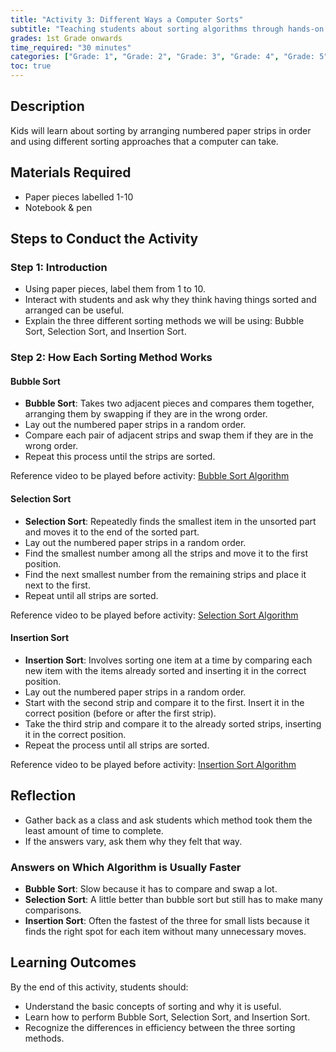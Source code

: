 ```yaml
---
title: "Activity 3: Different Ways a Computer Sorts"
subtitle: "Teaching students about sorting algorithms through hands-on activities."
grades: 1st Grade onwards
time_required: "30 minutes"
categories: ["Grade: 1", "Grade: 2", "Grade: 3", "Grade: 4", "Grade: 5", "Grade: 6", "Time: 30 Minutes"]
toc: true
---
```


## Description

Kids will learn about sorting by arranging numbered paper strips in order and using different sorting approaches that a computer can take.

## Materials Required

- Paper pieces labelled 1-10
- Notebook & pen

## Steps to Conduct the Activity

### Step 1: Introduction

- Using paper pieces, label them from 1 to 10.
- Interact with students and ask why they think having things sorted and arranged can be useful.
- Explain the three different sorting methods we will be using: Bubble Sort, Selection Sort, and Insertion Sort.

### Step 2: How Each Sorting Method Works

#### Bubble Sort

- **Bubble Sort**: Takes two adjacent pieces and compares them together, arranging them by swapping if they are in the wrong order.
- Lay out the numbered paper strips in a random order.
- Compare each pair of adjacent strips and swap them if they are in the wrong order.
- Repeat this process until the strips are sorted.

Reference video to be played before activity: [Bubble Sort Algorithm](https://www.youtube.com/watch?v=JP5KkzdUEYI&t=16s)

#### Selection Sort

- **Selection Sort**: Repeatedly finds the smallest item in the unsorted part and moves it to the end of the sorted part.
- Lay out the numbered paper strips in a random order.
- Find the smallest number among all the strips and move it to the first position.
- Find the next smallest number from the remaining strips and place it next to the first.
- Repeat until all strips are sorted.

Reference video to be played before activity: [Selection Sort Algorithm](https://www.youtube.com/watch?v=xWBP4lzkoyM)

#### Insertion Sort

- **Insertion Sort**: Involves sorting one item at a time by comparing each new item with the items already sorted and inserting it in the correct position.
- Lay out the numbered paper strips in a random order.
- Start with the second strip and compare it to the first. Insert it in the correct position (before or after the first strip).
- Take the third strip and compare it to the already sorted strips, inserting it in the correct position.
- Repeat the process until all strips are sorted.

Reference video to be played before activity: [Insertion Sort Algorithm](https://www.youtube.com/watch?v=OGzPmgsI-pQ)

## Reflection

- Gather back as a class and ask students which method took them the least amount of time to complete.
- If the answers vary, ask them why they felt that way.

### Answers on Which Algorithm is Usually Faster

- **Bubble Sort**: Slow because it has to compare and swap a lot.
- **Selection Sort**: A little better than bubble sort but still has to make many comparisons.
- **Insertion Sort**: Often the fastest of the three for small lists because it finds the right spot for each item without many unnecessary moves.

## Learning Outcomes

By the end of this activity, students should:

- Understand the basic concepts of sorting and why it is useful.
- Learn how to perform Bubble Sort, Selection Sort, and Insertion Sort.
- Recognize the differences in efficiency between the three sorting methods.
